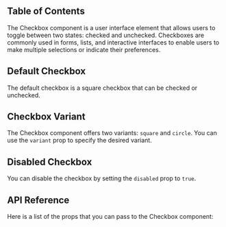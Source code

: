 

## Table of Contents

The Checkbox component is a user interface element that allows users to toggle between two states: checked and unchecked. Checkboxes are commonly used in forms, lists, and interactive interfaces to enable users to make multiple selections or indicate their preferences.

## Default Checkbox

The default checkbox is a square checkbox that can be checked or unchecked.

<CodePreview github="CheckBox" code={DefaultCheckboxCode}>
  <DefaultCheckbox />
</CodePreview>

## Checkbox Variant

The Checkbox component offers two variants: `square` and `circle`. You can use the `variant` prop to specify the desired variant.

<CodePreview github="CheckBox" code={CheckboxVariantCode}>
  <CheckboxVariant />
</CodePreview>

## Disabled Checkbox

You can disable the checkbox by setting the `disabled` prop to `true`.

<CodePreview github="CheckBox" code={DisabledCheckboxCode}>
  <DisabledCheckbox />
</CodePreview>

## API Reference

Here is a list of the props that you can pass to the Checkbox component:

<ComponentApi data={CheckBoxApiData} />
